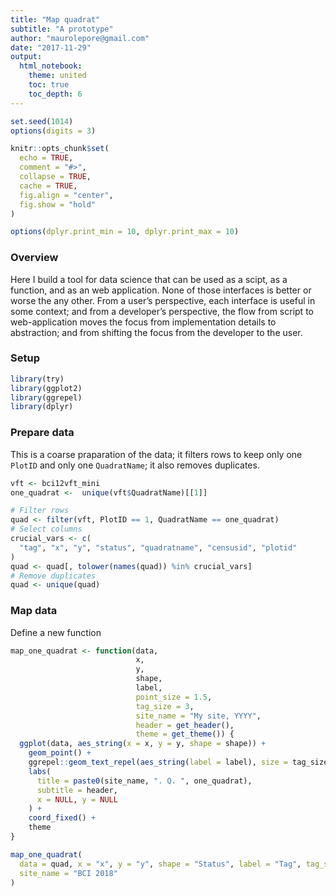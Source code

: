 ```yaml
---
title: "Map quadrat"
subtitle: "A prototype"
author: "maurolepore@gmail.com"
date: "2017-11-29"
output:
  html_notebook:
    theme: united
    toc: true
    toc_depth: 6
---
```


```r
set.seed(1014)
options(digits = 3)

knitr::opts_chunk$set(
  echo = TRUE,
  comment = "#>",
  collapse = TRUE,
  cache = TRUE,
  fig.align = "center",
  fig.show = "hold"
)

options(dplyr.print_min = 10, dplyr.print_max = 10)
```

### Overview

Here I build a tool for data science that can be used as a scipt, as a function, and as an web application. None of those interfaces is better or worse the any other. From a user's perspective, each interface is useful in some context; and from a developer's perspective, the flow from script to web-application moves the focus from implementation details to abstraction; and from shifting the focus from the developer to the user.

### Setup

```r
library(try)
library(ggplot2)
library(ggrepel)
library(dplyr)
```

### Prepare data

This is a coarse praparation of the data; it filters rows to keep only one `PlotID` and only one `QuadratName`; it also removes duplicates.

```r
vft <- bci12vft_mini
one_quadrat <-  unique(vft$QuadratName)[[1]]

# Filter rows
quad <- filter(vft, PlotID == 1, QuadratName == one_quadrat)
# Select columns
crucial_vars <- c(
  "tag", "x", "y", "status", "quadratname", "censusid", "plotid"
)
quad <- quad[, tolower(names(quad)) %in% crucial_vars]
# Remove duplicates
quad <- unique(quad)

```

### Map data

Define a new function

```r
map_one_quadrat <- function(data,
                            x,
                            y,
                            shape,
                            label,
                            point_size = 1.5,
                            tag_size = 3,
                            site_name = "My site, YYYY",
                            header = get_header(),
                            theme = get_theme()) {
  ggplot(data, aes_string(x = x, y = y, shape = shape)) +
    geom_point() +
    ggrepel::geom_text_repel(aes_string(label = label), size = tag_size) +
    labs(
      title = paste0(site_name, ". Q. ", one_quadrat),
      subtitle = header,
      x = NULL, y = NULL
    ) +
    coord_fixed() +
    theme
}
```

```r
map_one_quadrat(
  data = quad, x = "x", y = "y", shape = "Status", label = "Tag", tag_size = 2,
  site_name = "BCI 2018"
)
```



